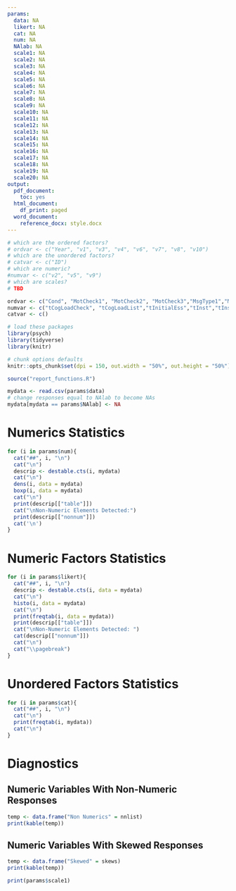 ```yaml
---
params:
  data: NA
  likert: NA
  cat: NA
  num: NA
  NAlab: NA
  scale1: NA
  scale2: NA
  scale3: NA
  scale4: NA
  scale5: NA
  scale6: NA
  scale7: NA
  scale8: NA
  scale9: NA
  scale10: NA
  scale11: NA
  scale12: NA
  scale13: NA
  scale14: NA
  scale15: NA
  scale16: NA
  scale17: NA
  scale18: NA
  scale19: NA
  scale20: NA
output:
  pdf_document:
    toc: yes
  html_document:
    df_print: paged
  word_document:
    reference_docx: style.docx
---
```

```r
# which are the ordered factors?
# ordvar <- c("Year", "v1", "v3", "v4", "v6", "v7", "v8", "v10")
# which are the unordered factors?
# catvar <- c("ID")
# which are numeric?
#numvar <- c("v2", "v5", "v9")
# which are scales?
# TBD

ordvar <- c("Cond", "MotCheck1", "MotCheck2", "MotCheck3","MsgType1","MsgType2","ValCheck1" ,"ValCheck2","ValCheck3", "age","attbase1.1","attbase1.2","attbase1.3","attbase1.4", "attbase1.5","attbase1.6","attbase1.7","attbase2.1","attbase2.2", "attbase2.3","attbase2.4", "attbase2.5","attbase2.6","attbase2.7","attbase2.8")
numvar <- c("tCogLoadCheck", "tCogLoadList","tInitialEss","tInst","tInst2","tInst3","tInstCogLoad","tMatchedMessage")
catvar <- c()
```

```r
# load these packages
library(psych)
library(tidyverse)
library(knitr)

# chunk options defaults
knitr::opts_chunk$set(dpi = 150, out.width = "50%", out.height = "50%")

source("report_functions.R")

mydata <- read.csv(params$data)
# change responses equal to NAlab to become NAs
mydata[mydata == params$NAlab] <- NA
```

# Numerics Statistics

```r
for (i in params$num){
  cat("##", i, "\n")
  cat("\n")
  descrip <- destable.cts(i, mydata)
  cat("\n")
  dens(i, data = mydata)
  boxp(i, data = mydata)
  cat("\n")
  print(descrip[["table"]])
  cat("\nNon-Numeric Elements Detected:")
  print(descrip[["nonnum"]])
  cat('\n')
}
```

\newpage

# Numeric Factors Statistics

```r
for (i in params$likert){
  cat("##", i, "\n")
  descrip <- destable.cts(i, data = mydata)
  cat("\n")
  histo(i, data = mydata)
  cat("\n")
  print(freqtab(i, data = mydata))
  print(descrip[["table"]])
  cat("\nNon-Numeric Elements Detected: ")
  cat(descrip[["nonnum"]])
  cat("\n")
  cat("\\pagebreak")
}
```

\newpage

# Unordered Factors Statistics

```r
for (i in params$cat){
  cat("##", i, "\n")
  cat("\n")
  print(freqtab(i, mydata))
  cat("\n")
}
```

\newpage

# Diagnostics

## Numeric Variables With Non-Numeric Responses

```r
temp <- data.frame("Non Numerics" = nnlist)
print(kable(temp))
```

## Numeric Variables With Skewed Responses

```r
temp <- data.frame("Skewed" = skews)
print(kable(temp))
```

```r
print(params$scale1)
```
